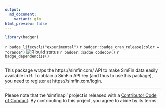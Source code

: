 ```yaml
---
output:
  md_document:
    variant: gfm
html_preview: false
---
```


<!-- README.md is generated from README.Rmd. Please edit that file -->

```r
library(badger)
```

`r badge_lifecycle("experimental")`
`r badger::badge_cran_release(color = "orange")`
[![R build status](https://github.com/Plebejer/simfinapi/workflows/R-CMD-check/badge.svg)](https://github.com/Plebejer/simfinapi/actions)
`r badger::badge_codecov()`
`r badge_dependencies()`

---

This package wraps the https://simfin.com/ API to make SimFin data easily
available in R. To obtain a SimFin API key (and thus to use this package), you
need to register at https://simfin.com/login.

---

Please note that the 'simfinapi' project is released with a
[Contributor Code of Conduct](.github/CODE_OF_CONDUCT.md).
By contributing to this project, you agree to abide by its terms.   
